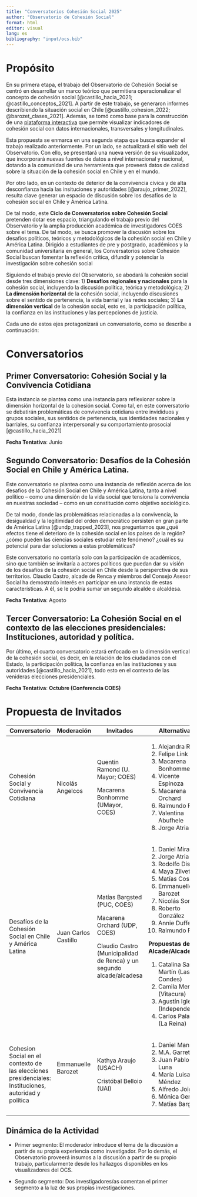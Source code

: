 ```yaml
---
title: "Conversatorios Cohesión Social 2025"
author: "Observatorio de Cohesión Social"
format: html
editor: visual
lang: es
bibliography: "input/ocs.bib"
---
```


# Propósito

En su primera etapa, el trabajo del Observatorio de Cohesión Social se centró en desarrollar un marco teórico que permitiera operacionalizar el concepto de cohesión social [@castillo_hacia_2021; @castillo_conceptos_2021]. A partir de este trabajo, se generaron informes describiendo la situación social en Chile [@castillo_cohesion_2022; @barozet_clases_2021]. Además, se tomó como base para la construcción de una [plataforma interactiva](https://ocs-coes.netlify.app/app/) que permite visualizar indicadores de cohesión social con datos internacionales, transversales y longitudinales.

Esta propuesta se enmarca en una segunda etapa que busca expander el trabajo realizado anteriormente. Por un lado, se actualizará el sitio web del Observatorio. Con ello, se presentará una nueva versión de su visualizador, que incorporará nuevas fuentes de datos a nivel internacional y nacional, dotando a la comunidad de una herramienta que proveerá datos de calidad sobre la situación de la cohesión social en Chile y en el mundo.

Por otro lado, en un contexto de deterior de la convivencia cívica y de alta desconfianza hacia las insituciones y autoridades [@araujo_primer_2022], resulta clave generar un espacio de discusión sobre los desafíos de la cohesión social en Chile y América Latina.

De tal modo, este **Ciclo de Conversatorios sobre Cohesión Social** pretenden dotar ese espacio, triangulando el trabajo previo del Observatorio y la amplia producción académica de investigadores COES sobre el tema. De tal modo, se busca promover la discusión sobre los desafíos políticos, teóricos y metodológicos de la cohesión social en Chile y América Latina. Dirigido a estudiantes de pre y postgrado, académicos y la comunidad universitaria en general, los Conversatorios sobre Cohesión Social buscan fomentar la reflexión crítica, difundir y potenciar la investigación sobre cohesión social

Siguiendo el trabajo previo del Observatorio, se abodará la cohesión social desde tres dimensiones clave: 1) **Desafíos regionales y nacionales** para la cohesión social, incluyendo la discusión política, teórica y metodológica; 2) **La dimensión horizontal** de la cohesión social, incluyendo discusiones sobre el sentido de pertenencia, la vida barrial y las redes sociales; 3) **La dimensión vertical** de la cohesión social, esto es, la participación política, la confianza en las instituciones y las percepciones de justicia.

Cada uno de estos ejes protagonizará un conversatorio, como se describe a continuación:

# Conversatorios

## Primer Conversatorio: Cohesión Social y la Convivencia Cotidiana

Esta instancia se plantea como una instancia para reflexionar sobre la dimensión horizontal de la cohesión social. Como tal, en este conversatorio se debatirán problemáticas de convivencia cotidiana entre invididuos y grupos sociales, sus sentidos de pertenencia, sus identidades nacionales y barriales, su confianza interpersonal y su comportamiento prosocial [@castillo_hacia_2021]

**Fecha Tentativa**: Junio

## Segundo Conversatorio: Desafíos de la Cohesión Social en Chile y América Latina.

Este conversatorio se plantea como una instancia de reflexión acerca de los desafíos de la Cohesión Social en Chile y América Latina, tanto a nivel político -- como una dimensión de la vida social que tensiona la convivencia en nuestras sociedad -- como en un constitución como objetivo sociológico.

De tal modo, donde las problemáticas relacionadas a la convivencia, la desigualdad y la legitimidad del orden democrático persisten en gran parte de América Latina [@undp_trapped_2023], nos preguntamos que ¿qué efectos tiene el deterioro de la cohesión social en los países de la región? ¿cómo pueden las ciencias sociales estudiar este fenómeno? ¿cuál es su potencial para dar soluciones a estas problemáticas?

Este conversatorio no contaría solo con la participación de académicos, sino que también se invitaría a actores políticos que puedan dar su visión de los desafíos de la cohesión social en Chile desde la persperctiva de sus territorios. Claudio Castro, alcade de Renca y miembros del Consejo Asesor Social ha demostrado interés en participar en una instancia de estas características. A él, se le podría sumar un segundo alcalde o alcaldesa.

**Fecha Tentativa**: Agosto

## Tercer Conversatorio: La Cohesión Social en el contexto de las elecciones presidenciales: Instituciones, autoridad y política.

Por último, el cuarto conversatorio estará enfocado en la dimensión vertical de la cohesión social, es decir, en la relación de los ciudadanos con el Estado, la participación política, la confianza en las instituciones y sus autoridades [@castillo_hacia_2021], todo esto en el contexto de las venideras elecciones presidenciales.

**Fecha Tentativa**: **Octubre (Conferencia COES)**

# Propuesta de Invitados

+------------------------------------------------------------------------------------------------------+----------------------+----------------------------------------------------------------------+--------------------------------------+
| Conversatorio                                                                                        | Moderación           | Invitados                                                            | Alternativas                         |
+======================================================================================================+======================+======================================================================+======================================+
| Cohesión Social y Convivencia Cotidiana                                                              | Nicolás Angelcos     | Quentin Ramond (U. Mayor; COES)                                      | 1.  Alejandra Rasse                  |
|                                                                                                      |                      |                                                                      | 2.  Felipe Link                      |
|                                                                                                      |                      | Macarena Bonhomme (UMayor, COES)                                     | 3.  Macarena Bonhomme                |
|                                                                                                      |                      |                                                                      | 4.  Vicente Espinoza                 |
|                                                                                                      |                      |                                                                      | 5.  Macarena Orchard                 |
|                                                                                                      |                      |                                                                      | 6.  Raimundo Frei                    |
|                                                                                                      |                      |                                                                      | 7.  Valentina Abufhele               |
|                                                                                                      |                      |                                                                      | 8.  Jorge Atria                      |
+------------------------------------------------------------------------------------------------------+----------------------+----------------------------------------------------------------------+--------------------------------------+
| Desafíos de la Cohesión Social en Chile y América Latina                                             | Juan Carlos Castillo | Matías Bargsted (PUC, COES)                                          | 1.  Daniel Miranda                   |
|                                                                                                      |                      |                                                                      | 2.  Jorge Atria                      |
|                                                                                                      |                      | Macarena Orchard (UDP, COES)                                         | 3.  Rodolfo Disi                     |
|                                                                                                      |                      |                                                                      | 4.  Maya Zilveti                     |
|                                                                                                      |                      | Claudio Castro (Municipalidad de Renca) y un segundo alcade/alcadesa | 5.  Matías Cosiño                    |
|                                                                                                      |                      |                                                                      | 6.  Emmanuelle Barozet               |
|                                                                                                      |                      |                                                                      | 7.  Nicolás Somma                    |
|                                                                                                      |                      |                                                                      | 8.  Roberto González                 |
|                                                                                                      |                      |                                                                      | 9.  Annie Duffey                     |
|                                                                                                      |                      |                                                                      | 10. Raimundo Frei                    |
|                                                                                                      |                      |                                                                      |                                      |
|                                                                                                      |                      |                                                                      | **Propuestas de Alcade/Alcadesa**    |
|                                                                                                      |                      |                                                                      |                                      |
|                                                                                                      |                      |                                                                      | 1.  Catalina San Martín (Las Condes) |
|                                                                                                      |                      |                                                                      | 2.  Camila Merino (Vitacura)         |
|                                                                                                      |                      |                                                                      | 3.  Agustín Iglesias (Independencia) |
|                                                                                                      |                      |                                                                      | 4.  Carlos Palacios (La Reina)       |
+------------------------------------------------------------------------------------------------------+----------------------+----------------------------------------------------------------------+--------------------------------------+
| Cohesion Social en el contexto de las elecciones presidenciales: Instituciones, autoridad y política | Emmanuelle Barozet   | Kathya Araujo (USACH)                                                | 1.  Daniel Mansuy                    |
|                                                                                                      |                      |                                                                      | 2.  M.A. Garretón                    |
|                                                                                                      | \                    | Cristóbal Belloio (UAI)                                              | 3.  Juan Pablo Luna                  |
|                                                                                                      |                      |                                                                      | 4.  María Luisa Méndez               |
|                                                                                                      |                      |                                                                      | 5.  Alfredo Joigant                  |
|                                                                                                      |                      |                                                                      | 6.  Mónica Gerber                    |
|                                                                                                      |                      |                                                                      | 7.  Matías Bargsted                  |
+------------------------------------------------------------------------------------------------------+----------------------+----------------------------------------------------------------------+--------------------------------------+

## Dinámica de la Actividad

-   Primer segmento: El moderador introduce el tema de la discusión a partir de su propia experiencia como investigador. Por lo demás, el Observatorio proveerá insumos a la discusión a partir de su propio trabajo, particularmente desde los hallazgos disponibles en los visualizadores del OCS.

-   Segundo segmento: Dos investigadores/as comentan el primer segmento a la luz de sus propias investigaciones.

## 
